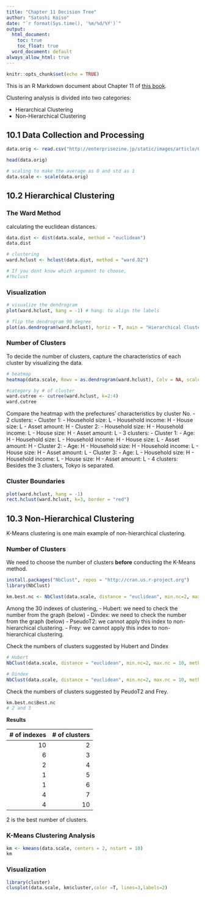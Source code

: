 ```yaml
---
title: "Chapter 11 Decision Tree"
author: "Satoshi Koiso"
date: "`r format(Sys.time(), '%m/%d/%Y')`"
output: 
  html_document:
    toc: true
    toc_float: true
  word_document: default
always_allow_html: true
---
```


```r
knitr::opts_chunk$set(echo = TRUE)
```

This is an R Markdown document about Chapter 11 of [this book](https://www.shoeisha.co.jp/book/detail/9784798143446).





Clustering analysis is divided into two categories:

- Hierarchical Clustering
- Non-Hierarchical Clustering

## 10.1 Data Collection and Processing

```r
data.orig <- read.csv("http://enterprisezine.jp/static/images/article/6873/flat35_research_2013.csv", header=TRUE, row.names="都道府県", fileEncoding="UTF-8")

head(data.orig)

# scaling to make the average as 0 and std as 1
data.scale <- scale(data.orig)

```


## 10.2 Hierarchical Clustering

### The Ward Method
calculating the euclidean distances.
```r
data.dist <- dist(data.scale, method = "euclidean")
data.dist

# clustering
ward.hclust <- hclust(data.dist, method = "ward.D2")

# If you dont know which argument to choose,
#?hclust
```

### Visualization

```r
# visualize the dendrogram
plot(ward.hclust, hang = -1) # hang: to align the labels

# flip the dendrogram 90 degree
plot(as.dendrogram(ward.hclust), horiz = T, main = "Hierarchical Clustering Dendrogram (Ward)")

```

### Number of Clusters

To decide the number of clusters, capture the characteristics of each cluster by visualizing the data.
```r
# heatmap
heatmap(data.scale, Rowv = as.dendrogram(ward.hclust), Colv = NA, scale = "none", main = "Heat Map for Hierarcical Clustering (Ward)")

#category by # of cluster
ward.cutree <- cutree(ward.hclust, k=2:4)
ward.cutree
```

Compare the heatmap with the prefectures' characteristics by cluster No.
- 2 clusters: 
  - Cluster 1: 
    - Household size: L
    - Household income: H
    - House size: L
    - Asset amount: H
  - Cluster 2: 
    - Household size: H
    - Household income: L
    - House size: H
    - Asset amount: L
- 3 clusters: 
  - Cluster 1: 
    - Age: H
    - Household size: L
    - Household income: H
    - House size: L
    - Asset amount: H
  - Cluster 2: 
    - Age: H
    - Household size: H
    - Household income: L
    - House size: H
    - Asset amount: L
  - Cluster 3: 
    - Age: L
    - Household size: H
    - Household income: L
    - House size: H
    - Asset amount: L
- 4 clusters: Besides the 3 clusters, Tokyo is separated. 


### Cluster Boundaries
```r
plot(ward.hclust, hang = -1)
rect.hclust(ward.hclust, k=3, border = "red")
```

## 10.3 Non-Hierarchical Clustering

K-Means clustering is one main example of non-hierarchical clustering.

### Number of Clusters

We need to choose the number of clusters **before** conducting the K-Means method.

```r
install.packages("NbClust", repos = "http://cran.us.r-project.org")
library(NbClust)
```

```r
km.best.nc <- NbClust(data.scale, distance = "euclidean", min.nc=2, max.nc = 10, method = "kmeans", index = "alllong")
```

Among the 30 indexes of clustering,
- Hubert: we need to check the number from the graph (below)
- Dindex: we need to check the number from the graph (below)
- PseudoT2: we cannot apply this index to non-hierarchical clustering.
- Frey: we cannot apply this index to non-hierarchical clustering.

Check the numbers of clusters suggested by Hubert and Dindex
```r
# Hubert
NbClust(data.scale, distance = "euclidean", min.nc=2, max.nc = 10, method = "kmeans", index = "hubert") # 6

# Dindex
NbClust(data.scale, distance = "euclidean", min.nc=2, max.nc = 10, method = "kmeans", index = "dindex") #2
```

Check the numbers of clusters suggested by PeudoT2 and Frey.
```r
km.best.nc$Best.nc
# 2 and 3
```

**Results**

| # of indexes | # of clusters |
|-------------:|--------------:|
|10 | 2 | 
| 6 | 3 | 
| 2 | 4 |
| 1 | 5 | 
| 1 | 6 |
| 4 | 7 | 
| 4 | 10 | 

2 is the best number of clusters.

### K-Means Clustering Analysis
```r
km <- kmeans(data.scale, centers = 2, nstart = 10)
km
```


### Visualization
```r
library(cluster)
clusplot(data.scale, km$cluster,color =T, lines=3,labels=2)

```
